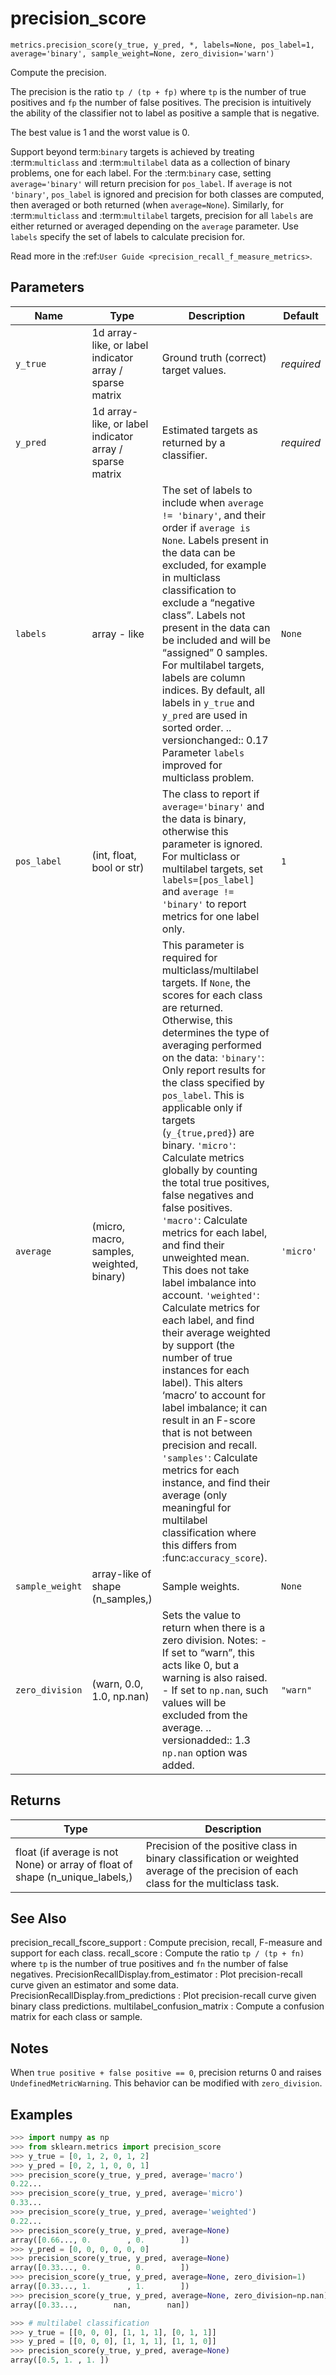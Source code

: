 # precision_score { #sklearn.metrics.precision_score }

`metrics.precision_score(y_true, y_pred, *, labels=None, pos_label=1, average='binary', sample_weight=None, zero_division='warn')`

Compute the precision.

The precision is the ratio ``tp / (tp + fp)`` where ``tp`` is the number of
true positives and ``fp`` the number of false positives. The precision is
intuitively the ability of the classifier not to label as positive a sample
that is negative.

The best value is 1 and the worst value is 0.

Support beyond term:`binary` targets is achieved by treating :term:`multiclass`
and :term:`multilabel` data as a collection of binary problems, one for each
label. For the :term:`binary` case, setting `average='binary'` will return
precision for `pos_label`. If `average` is not `'binary'`, `pos_label` is ignored
and precision for both classes are computed, then averaged or both returned (when
`average=None`). Similarly, for :term:`multiclass` and :term:`multilabel` targets,
precision for all `labels` are either returned or averaged depending on the
`average` parameter. Use `labels` specify the set of labels to calculate precision
for.

Read more in the :ref:`User Guide <precision_recall_f_measure_metrics>`.

## Parameters

| Name            | Type                                                    | Description                                                                                                                                                                                                                                                                                                                                                                                                                                                                                                                                                                                                                                                                                                                                                                                                                                                                                                                                                                                                                                                                                         | Default    |
|-----------------|---------------------------------------------------------|-----------------------------------------------------------------------------------------------------------------------------------------------------------------------------------------------------------------------------------------------------------------------------------------------------------------------------------------------------------------------------------------------------------------------------------------------------------------------------------------------------------------------------------------------------------------------------------------------------------------------------------------------------------------------------------------------------------------------------------------------------------------------------------------------------------------------------------------------------------------------------------------------------------------------------------------------------------------------------------------------------------------------------------------------------------------------------------------------------|------------|
| `y_true`        | 1d array-like, or label indicator array / sparse matrix | Ground truth (correct) target values.                                                                                                                                                                                                                                                                                                                                                                                                                                                                                                                                                                                                                                                                                                                                                                                                                                                                                                                                                                                                                                                               | _required_ |
| `y_pred`        | 1d array-like, or label indicator array / sparse matrix | Estimated targets as returned by a classifier.                                                                                                                                                                                                                                                                                                                                                                                                                                                                                                                                                                                                                                                                                                                                                                                                                                                                                                                                                                                                                                                      | _required_ |
| `labels`        | array - like                                            | The set of labels to include when `average != 'binary'`, and their order if `average is None`. Labels present in the data can be excluded, for example in multiclass classification to exclude a "negative class". Labels not present in the data can be included and will be "assigned" 0 samples. For multilabel targets, labels are column indices. By default, all labels in `y_true` and `y_pred` are used in sorted order.  .. versionchanged:: 0.17    Parameter `labels` improved for multiclass problem.                                                                                                                                                                                                                                                                                                                                                                                                                                                                                                                                                                                   | `None`     |
| `pos_label`     | (int, float, bool or str)                               | The class to report if `average='binary'` and the data is binary, otherwise this parameter is ignored. For multiclass or multilabel targets, set `labels=[pos_label]` and `average != 'binary'` to report metrics for one label only.                                                                                                                                                                                                                                                                                                                                                                                                                                                                                                                                                                                                                                                                                                                                                                                                                                                               | `1`        |
| `average`       | (micro, macro, samples, weighted, binary)               | This parameter is required for multiclass/multilabel targets. If ``None``, the scores for each class are returned. Otherwise, this determines the type of averaging performed on the data:  ``'binary'``:     Only report results for the class specified by ``pos_label``.     This is applicable only if targets (``y_{true,pred}``) are binary. ``'micro'``:     Calculate metrics globally by counting the total true positives,     false negatives and false positives. ``'macro'``:     Calculate metrics for each label, and find their unweighted     mean.  This does not take label imbalance into account. ``'weighted'``:     Calculate metrics for each label, and find their average weighted     by support (the number of true instances for each label). This     alters 'macro' to account for label imbalance; it can result in an     F-score that is not between precision and recall. ``'samples'``:     Calculate metrics for each instance, and find their average (only     meaningful for multilabel classification where this differs from     :func:`accuracy_score`). | `'micro'`  |
| `sample_weight` | array-like of shape (n_samples,)                        | Sample weights.                                                                                                                                                                                                                                                                                                                                                                                                                                                                                                                                                                                                                                                                                                                                                                                                                                                                                                                                                                                                                                                                                     | `None`     |
| `zero_division` | (warn, 0.0, 1.0, np.nan)                                | Sets the value to return when there is a zero division.  Notes: - If set to "warn", this acts like 0, but a warning is also raised. - If set to `np.nan`, such values will be excluded from the average.  .. versionadded:: 1.3    `np.nan` option was added.                                                                                                                                                                                                                                                                                                                                                                                                                                                                                                                                                                                                                                                                                                                                                                                                                                       | `"warn"`   |

## Returns

| Type                                                                                         | Description                                                                                                                          |
|----------------------------------------------------------------------------------------------|--------------------------------------------------------------------------------------------------------------------------------------|
| float (if average is not None) or array of float of shape                 (n_unique_labels,) | Precision of the positive class in binary classification or weighted average of the precision of each class for the multiclass task. |

## See Also

precision_recall_fscore_support : Compute precision, recall, F-measure and
    support for each class.
recall_score :  Compute the ratio ``tp / (tp + fn)`` where ``tp`` is the
    number of true positives and ``fn`` the number of false negatives.
PrecisionRecallDisplay.from_estimator : Plot precision-recall curve given
    an estimator and some data.
PrecisionRecallDisplay.from_predictions : Plot precision-recall curve given
    binary class predictions.
multilabel_confusion_matrix : Compute a confusion matrix for each class or
    sample.

## Notes

When ``true positive + false positive == 0``, precision returns 0 and
raises ``UndefinedMetricWarning``. This behavior can be
modified with ``zero_division``.

## Examples

```python
>>> import numpy as np
>>> from sklearn.metrics import precision_score
>>> y_true = [0, 1, 2, 0, 1, 2]
>>> y_pred = [0, 2, 1, 0, 0, 1]
>>> precision_score(y_true, y_pred, average='macro')
0.22...
>>> precision_score(y_true, y_pred, average='micro')
0.33...
>>> precision_score(y_true, y_pred, average='weighted')
0.22...
>>> precision_score(y_true, y_pred, average=None)
array([0.66..., 0.        , 0.        ])
>>> y_pred = [0, 0, 0, 0, 0, 0]
>>> precision_score(y_true, y_pred, average=None)
array([0.33..., 0.        , 0.        ])
>>> precision_score(y_true, y_pred, average=None, zero_division=1)
array([0.33..., 1.        , 1.        ])
>>> precision_score(y_true, y_pred, average=None, zero_division=np.nan)
array([0.33...,        nan,        nan])
```

```python
>>> # multilabel classification
>>> y_true = [[0, 0, 0], [1, 1, 1], [0, 1, 1]]
>>> y_pred = [[0, 0, 0], [1, 1, 1], [1, 1, 0]]
>>> precision_score(y_true, y_pred, average=None)
array([0.5, 1. , 1. ])
```